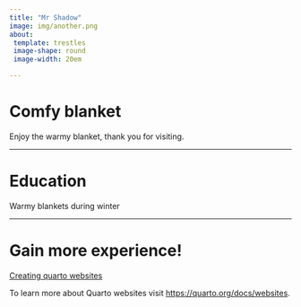 ```yaml
---
title: "Mr Shadow"
image: img/another.png
about: 
 template: trestles
 image-shape: round
 image-width: 20em

---
```


# Comfy blanket

Enjoy the warmy blanket, thank you for visiting.

--- 

# Education

Warmy blankets during winter

---
# Gain more experience!

[Creating quarto websites](https://ucsb-meds.github.io/creating-quarto-websites/)

To learn more about Quarto websites visit <https://quarto.org/docs/websites>.
